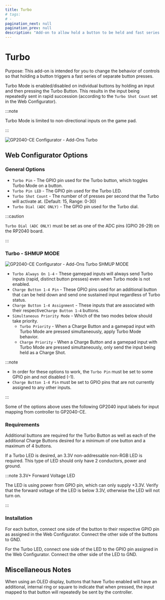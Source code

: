 ```yaml
---
title: Turbo
# tags:
# -
pagination_next: null
pagination_prev: null
description: "Add-on to allow hold a button to be held and fast series of button presses and inputs to be sent."
---
```



# Turbo

Purpose: This add-on is intended for you to change the behavior of controls so that holding a button triggers a fast series of separate button presses.

Turbo Mode is enabled/disabled on individual buttons by holding an input and then pressing the Turbo Button. This results in the input being repeatedly sent in rapid succession (according to the `Turbo Shot Count` set in the Web Configurator).

:::note

Turbo Mode is limited to non-directional inputs on the game pad.

:::

![GP2040-CE Configurator - Add-Ons Turbo](../assets/images/gpc-add-ons-turbo.png)

## Web Configurator Options

### General Options

- `Turbo Pin` - The GPIO pin used for the Turbo button, which toggles Turbo Mode on a button.
- `Turbo Pin LED` - The GPIO pin used for the Turbo LED.
- `Turbo Shot Count` - The number of of presses per second that the Turbo will activate at. (Default: 15, Range: 0-30)
- `Turbo Dial (ADC ONLY)` - The GPIO pin used for the Turbo dial.

:::caution

`Turbo Dial (ADC ONLY)` must be set as one of the ADC pins (GPIO 26-29) on the RP2040 board.

:::

### Turbo - SHMUP MODE

![GP2040-CE Configurator - Add-Ons Turbo SHMUP MODE](../assets/images/gpc-add-ons-turbo-shmup.png)

- `Turbo Always On 1-4` - These gamepad inputs will always send Turbo inputs (rapid, distinct button presses) even when Turbo mode is not enabled.
- `Charge Button 1-4 Pin` - These GPIO pins used for an additional button that can be held down and send one sustained input regardless of Turbo status.
- `Charge Button 1-4 Assignment` - These inputs that are associated with their respective`Charge Button 1-4` buttons.
- `Simultaneous Priority Mode` - Which of the two modes below should take priority.
  - `Turbo Priority` - When a Charge Button and a gamepad input with Turbo Mode are pressed simultaneously, apply Turbo Mode behavior.
  - `Charge Priority` - When a Charge Button and a gamepad input with Turbo Mode are pressed simultaneously, only send the input being held as a Charge Shot.

:::note

- In order for these options to work, the `Turbo Pin` must be set to some GPIO pin and not disabled (-1).
- `Charge Button 1-4 Pin` must be set to GPIO pins that are not currently assigned to any other inputs.

:::

Some of the options above uses the following GP2040 input labels for input mapping from controller to GP2040-CE.

<InputTable />

### Requirements

Additional buttons are required for the Turbo Button as well as each of the additional Charge Buttons desired for a minimum of one button and a maximum of 4 buttons.

If a Turbo LED is desired, an 3.3V non-addressable non-RGB LED is required. This type of LED should only have 2 conductors, power and ground.

:::note 3.3V+ Forward Voltage LED

The LED is using power from GPIO pin, which can only supply +3.3V. Verify that the forward voltage of the LED is below 3.3V, otherwise the LED will not turn on.

:::

### Installation

For each button, connect one side of the button to their respective GPIO pin as assigned in the Web Configurator. Connect the other side of the buttons to GND.

For the Turbo LED, connect one side of the LED to the GPIO pin assigned in the Web Configurator. Connect the other side of the LED to GND.

## Miscellaneous Notes

When using an OLED display, buttons that have Turbo enabled will have an additional, internal ring or square to indicate that when pressed, the input mapped to that button will repeatedly be sent by the controller.
